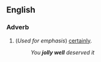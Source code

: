 ==English==

===Adverb===
{{en-adv|head=[[jolly]] [[well]]|-}}

#(''Used for emphasis'') {{dated|humorous}} [[certainly]]. 
#: ''You '''jolly well''' deserved it''